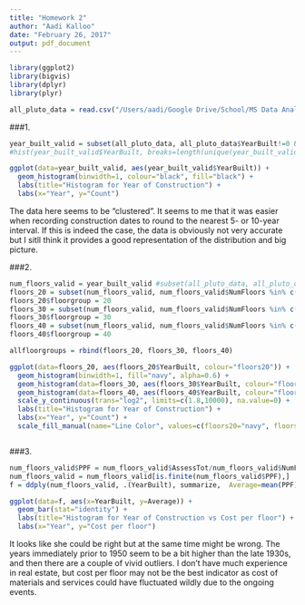 ```yaml
---
title: "Homework 2"
author: "Aadi Kalloo"
date: "February 26, 2017"
output: pdf_document
---
```

```r
library(ggplot2)
library(bigvis)
library(dplyr)
library(plyr)

all_pluto_data = read.csv("/Users/aadi/Google Drive/School/MS Data Analytics/IS608 Data Visualization/Homework2/all_PLUTO_data.csv", stringsAsFactors = FALSE)

```


###1.
```r
year_built_valid = subset(all_pluto_data, all_pluto_data$YearBuilt!=0 & all_pluto_data$YearBuilt>1850)
#hist(year_built_valid$YearBuilt, breaks=length(unique(year_built_valid$YearBuilt)))

ggplot(data=year_built_valid, aes(year_built_valid$YearBuilt)) + 
  geom_histogram(binwidth=1, colour="black", fill="black") +
  labs(title="Histogram for Year of Construction") +
  labs(x="Year", y="Count")
```

The data here seems to be "clustered". It seems to me that it was easier when recording construction dates to round to the nearest 5- or 10-year interval. If this is indeed the case, the data is obviously not very accurate but I sitll think it provides a good representation of the distribution and big picture. 

###2.
```r
num_floors_valid = year_built_valid #subset(all_pluto_data, all_pluto_data$NumFloors!=0)
floors_20 = subset(num_floors_valid, num_floors_valid$NumFloors %in% c(1, 20))
floors_20$floorgroup = 20
floors_30 = subset(num_floors_valid, num_floors_valid$NumFloors %in% c(21, 30))
floors_30$floorgroup = 30
floors_40 = subset(num_floors_valid, num_floors_valid$NumFloors %in% c(31, 40))
floors_40$floorgroup = 40

allfloorgroups = rbind(floors_20, floors_30, floors_40)

ggplot(data=floors_20, aes(floors_20$YearBuilt, colour="floors20")) + 
  geom_histogram(binwidth=1, fill="navy", alpha=0.6) +
  geom_histogram(data=floors_30, aes(floors_30$YearBuilt, colour="floors30"), binwidth=1, fill="green", alpha=0.6) +
  geom_histogram(data=floors_40, aes(floors_40$YearBuilt, colour="floors40"), binwidth=1, fill="red", alpha=0.6) +
  scale_y_continuous(trans="log2", limits=c(1.8,10000), na.value=0) +
  labs(title="Histogram for Year of Construction") +
  labs(x="Year", y="Count") +
  scale_fill_manual(name="Line Color", values=c(floors20="navy", floors30="green", floors40="red"))



```

###3.
```r
num_floors_valid$PPF = num_floors_valid$AssessTot/num_floors_valid$NumFloors
num_floors_valid = num_floors_valid[is.finite(num_floors_valid$PPF),]
f = ddply(num_floors_valid, .(YearBuilt), summarize,  Average=mean(PPF))

ggplot(data=f, aes(x=YearBuilt, y=Average)) + 
  geom_bar(stat="identity") + 
  labs(title="Histogram for Year of Construction vs Cost per floor") +
  labs(x="Year", y="Cost per floor")
```

It looks like she could be right but at the same time might be wrong. The years immediately prior to 1950 seem to be a bit higher than the late 1930s, and then there are a couple of vivid outliers. I don't have much experience in real estate, but cost per floor may not be the best indicator as cost of materials and services could have fluctuated wildly due to the ongoing events. 
